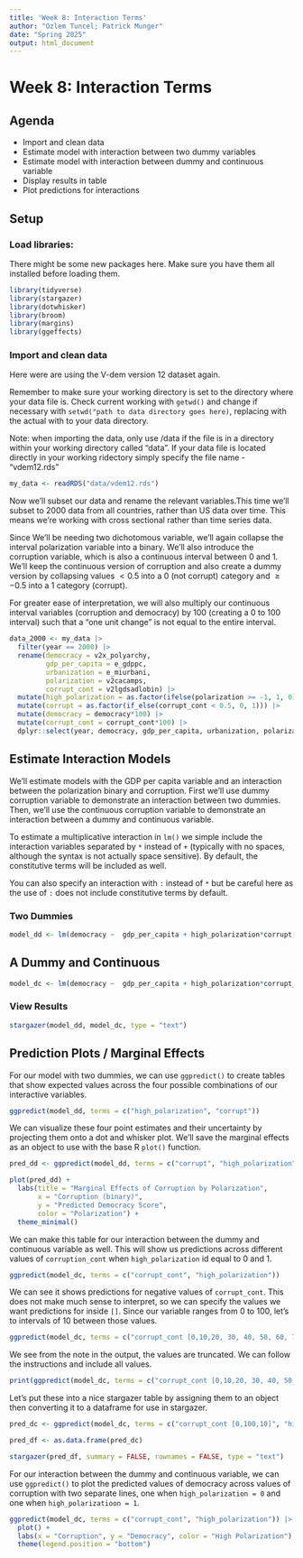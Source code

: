 ---
title: 'Week 8: Interaction Terms'
author: "Ozlem Tuncel; Patrick Munger"
date: "Spring 2025"
output: html_document
---

# Week 8: Interaction Terms

## Agenda

-   Import and clean data
-   Estimate model with interaction between two dummy variables
-   Estimate model with interaction between dummy and continuous variable\
-   Display results in table
-   Plot predictions for interactions

## Setup

### Load libraries:

There might be some new packages here. Make sure you have them all installed before loading them.

```{r}
library(tidyverse)  
library(stargazer)  
library(dotwhisker) 
library(broom)      
library(margins)
library(ggeffects)
```

### Import and clean data

Here were are using the V-dem version 12 dataset again.

Remember to make sure your working directory is set to the directory where your data file is. Check current working with `getwd()` and change if necessary with `setwd("path to data directory goes here)`, replacing with the actual with to your data directory.

Note: when importing the data, only use /data if the file is in a directory within your working directory called "data". If your data file is located directly in your working ridectory simply specify the file name - "vdem12.rds"

```{r, warning=FALSE}
my_data <- readRDS("data/vdem12.rds") 
```

Now we'll subset our data and rename the relevant variables.This time we'll subset to 2000 data from all countries, rather than US data over time. This means we're working with cross sectional rather than time series data.

Since We'll be needing two dichotomous variable, we'll again collapse the interval polarization variable into a binary. We'll also introduce the corruption variable, which is also a continuous interval between 0 and 1. We'll keep the continuous version of corruption and also create a dummy version by collapsing values $< 0.5$ into a $0$ (not corrupt) category and $\geq -0.5$ into a $1$ category (corrupt).

For greater ease of interpretation, we will also multiply our continuous interval variables (corruption and democracy) by 100 (creating a 0 to 100 interval) such that a "one unit change" is not equal to the entire interval.

```{r}
data_2000 <- my_data |>
  filter(year == 2000) |> 
  rename(democracy = v2x_polyarchy, 
         gdp_per_capita = e_gdppc,
         urbanization = e_miurbani,          
         polarization = v2cacamps,
         corrupt_cont = v2lgdsadlobin) |> 
  mutate(high_polarization = as.factor(ifelse(polarization >= -1, 1, 0))) |>
  mutate(corrupt = as.factor(if_else(corrupt_cont < 0.5, 0, 1))) |>
  mutate(democracy = democracy*100) |>
  mutate(corrupt_cont = corrupt_cont*100) |>
  dplyr::select(year, democracy, gdp_per_capita, urbanization, polarization, high_polarization, corrupt, corrupt_cont)
```

## Estimate Interaction Models

We'll estimate models with the GDP per capita variable and an interaction between the polarization binary and corruption. First we'll use dummy corruption variable to demonstrate an interaction between two dummies. Then, we'll use the continuous corruption variable to demonstrate an interaction between a dummy and continuous variable.

To estimate a multiplicative interaction in `lm()` we simple include the interaction variables separated by `*` instead of `+` (typically with no spaces, although the syntax is not actually space sensitive). By default, the constitutive terms will be included as well.

You can also specify an interaction with `:` instead of `*` but be careful here as the use of `:` does not include constitutive terms by default. 

### Two Dummies

```{r}
model_dd <- lm(democracy ~  gdp_per_capita + high_polarization*corrupt, data_2000)
```

## A Dummy and Continuous

```{r}
model_dc <- lm(democracy ~  gdp_per_capita + high_polarization*corrupt_cont, data_2000)
```

### View Results

```{r, warning = FALSE}
stargazer(model_dd, model_dc, type = "text")
```

## Prediction Plots / Marginal Effects

For our model with two dummies, we can use `ggpredict()` to create tables that show expected values across the four possible combinations of our interactive variables.

```{r}
ggpredict(model_dd, terms = c("high_polarization", "corrupt"))
```
We can visualize these four point estimates and their uncertainty by projecting them onto a dot and whisker plot. We'll save the marginal effects as an object to use with the base R `plot()` function. 
```{r}
pred_dd <- ggpredict(model_dd, terms = c("corrupt", "high_polarization"))

plot(pred_dd) +
  labs(title = "Marginal Effects of Corruption by Polarization",
       x = "Corruption (binary)",
       y = "Predicted Democracy Score",
       color = "Polarization") +
  theme_minimal()
```

We can make this table for our interaction between the dummy and continuous variable as well. This will show us predictions across different values of `corruption_cont` when `high_polarization` id equal to $0$ and $1$.

```{r}
ggpredict(model_dc, terms = c("corrupt_cont", "high_polarization"))
```

We can see it shows predictions for negative values of `corrupt_cont`. This does not make much sense to interpret, so we can specify the values we want predictions for inside `[]`. Since our variable ranges from 0 to 100, let's to intervals of 10 between those values.

```{r}
ggpredict(model_dc, terms = c("corrupt_cont [0,10,20, 30, 40, 50, 60, 70, 80, 90, 100]", "high_polarization"))
```

We see from the note in the output, the values are truncated. We can follow the instructions and include all values.

```{r}
print(ggpredict(model_dc, terms = c("corrupt_cont [0,10,20, 30, 40, 50, 60, 70, 80, 90, 100]", "high_polarization")), n = Inf)
```
Let's put these into a nice stargazer table by assigning them to an object then converting it to a dataframe for use in stargazer.

```{r}
pred_dc <- ggpredict(model_dc, terms = c("corrupt_cont [0,100,10]", "high_polarization"))

pred_df <- as.data.frame(pred_dc)

stargazer(pred_df, summary = FALSE, rownames = FALSE, type = "text")
```

For our interaction between the dummy and continuous variable, we can use `ggpredict()` to plot the predicted values of democracy across values of corruption with two separate lines, one when `high_polarization = 0` and one when `high_polarizatioon = 1`.

```{r}
ggpredict(model_dc, terms = c("corrupt_cont", "high_polarization")) |> 
  plot() +
  labs(x = "Corruption", y = "Democracy", color = "High Polarization") +
  theme(legend.position = "bottom")
```
